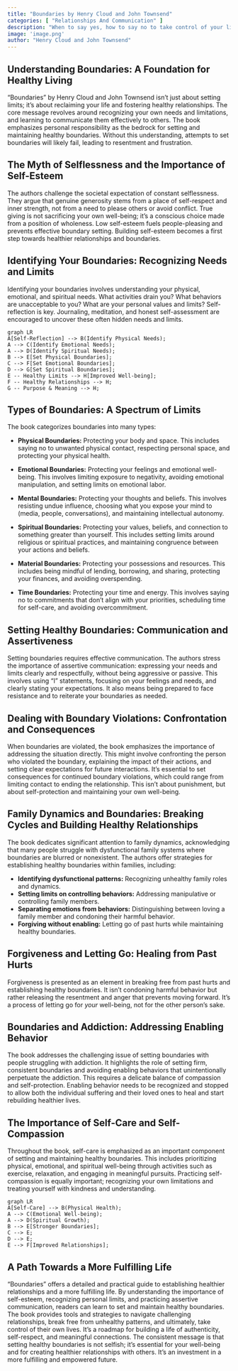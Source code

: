 ```yaml
---
title: "Boundaries by Henry Cloud and John Townsend"
categories: [ "Relationships And Communication" ]
description: "When to say yes, how to say no to take control of your life"
image: 'image.png'
author: "Henry Cloud and John Townsend"
---
```

## Understanding Boundaries: A Foundation for Healthy Living

"Boundaries" by Henry Cloud and John Townsend isn't just about setting limits; it's about reclaiming your life and fostering healthy relationships. The core message revolves around recognizing your own needs and limitations, and learning to communicate them effectively to others.  The book emphasizes personal responsibility as the bedrock for setting and maintaining healthy boundaries.  Without this understanding, attempts to set boundaries will likely fail, leading to resentment and frustration.

## The Myth of Selflessness and the Importance of Self-Esteem

The authors challenge the societal expectation of constant selflessness.  They argue that genuine generosity stems from a place of self-respect and inner strength, not from a need to please others or avoid conflict.  True giving is not sacrificing your own well-being; it's a conscious choice made from a position of wholeness. Low self-esteem fuels people-pleasing and prevents effective boundary setting.  Building self-esteem becomes a first step towards healthier relationships and boundaries.

## Identifying Your Boundaries: Recognizing Needs and Limits

Identifying your boundaries involves understanding your physical, emotional, and spiritual needs.  What activities drain you? What behaviors are unacceptable to you? What are your personal values and limits?  Self-reflection is key.  Journaling, meditation, and honest self-assessment are encouraged to uncover these often hidden needs and limits.

```mermaid
graph LR
A[Self-Reflection] --> B(Identify Physical Needs);
A --> C(Identify Emotional Needs);
A --> D(Identify Spiritual Needs);
B --> E[Set Physical Boundaries];
C --> F[Set Emotional Boundaries];
D --> G[Set Spiritual Boundaries];
E -- Healthy Limits --> H[Improved Well-being];
F -- Healthy Relationships --> H;
G -- Purpose & Meaning --> H;
```


## Types of Boundaries: A Spectrum of Limits

The book categorizes boundaries into many types:

* **Physical Boundaries:** Protecting your body and space.  This includes saying no to unwanted physical contact, respecting personal space, and protecting your physical health.

* **Emotional Boundaries:** Protecting your feelings and emotional well-being. This involves limiting exposure to negativity, avoiding emotional manipulation, and setting limits on emotional labor.

* **Mental Boundaries:** Protecting your thoughts and beliefs. This involves resisting undue influence, choosing what you expose your mind to (media, people, conversations), and maintaining intellectual autonomy.

* **Spiritual Boundaries:** Protecting your values, beliefs, and connection to something greater than yourself. This includes setting limits around religious or spiritual practices, and maintaining congruence between your actions and beliefs.

* **Material Boundaries:**  Protecting your possessions and resources. This includes being mindful of lending, borrowing, and sharing, protecting your finances, and avoiding overspending.

* **Time Boundaries:**  Protecting your time and energy. This involves saying no to commitments that don't align with your priorities, scheduling time for self-care, and avoiding overcommitment.


## Setting Healthy Boundaries: Communication and Assertiveness

Setting boundaries requires effective communication. The authors stress the importance of assertive communication: expressing your needs and limits clearly and respectfully, without being aggressive or passive. This involves using "I" statements, focusing on your feelings and needs, and clearly stating your expectations. It also means being prepared to face resistance and to reiterate your boundaries as needed.

## Dealing with Boundary Violations: Confrontation and Consequences

When boundaries are violated, the book emphasizes the importance of addressing the situation directly. This might involve confronting the person who violated the boundary, explaining the impact of their actions, and setting clear expectations for future interactions.  It's essential to set consequences for continued boundary violations, which could range from limiting contact to ending the relationship.  This isn't about punishment, but about self-protection and maintaining your own well-being.

## Family Dynamics and Boundaries:  Breaking Cycles and Building Healthy Relationships

The book dedicates significant attention to family dynamics, acknowledging that many people struggle with dysfunctional family systems where boundaries are blurred or nonexistent.  The authors offer strategies for establishing healthy boundaries within families, including:

* **Identifying dysfunctional patterns:** Recognizing unhealthy family roles and dynamics.
* **Setting limits on controlling behaviors:**  Addressing manipulative or controlling family members.
* **Separating emotions from behaviors:**  Distinguishing between loving a family member and condoning their harmful behavior.
* **Forgiving without enabling:**  Letting go of past hurts while maintaining healthy boundaries.

##  Forgiveness and Letting Go: Healing from Past Hurts

Forgiveness is presented as an element in breaking free from past hurts and establishing healthy boundaries.  It isn't condoning harmful behavior but rather releasing the resentment and anger that prevents moving forward. It's a process of letting go for *your* well-being, not for the other person's sake.

## Boundaries and Addiction:  Addressing Enabling Behavior

The book addresses the challenging issue of setting boundaries with people struggling with addiction. It highlights the role of setting firm, consistent boundaries and avoiding enabling behaviors that unintentionally perpetuate the addiction. This requires a delicate balance of compassion and self-protection. Enabling behavior needs to be recognized and stopped to allow both the individual suffering and their loved ones to heal and start rebuilding healthier lives.


## The Importance of Self-Care and Self-Compassion

Throughout the book, self-care is emphasized as an important component of setting and maintaining healthy boundaries.  This includes prioritizing physical, emotional, and spiritual well-being through activities such as exercise, relaxation, and engaging in meaningful pursuits.  Practicing self-compassion is equally important; recognizing your own limitations and treating yourself with kindness and understanding.


```mermaid
graph LR
A[Self-Care] --> B(Physical Health);
A --> C(Emotional Well-being);
A --> D(Spiritual Growth);
B --> E[Stronger Boundaries];
C --> E;
D --> E;
E --> F[Improved Relationships];
```

##   A Path Towards a More Fulfilling Life

"Boundaries" offers a detailed and practical guide to establishing healthier relationships and a more fulfilling life. By understanding the importance of self-esteem, recognizing personal limits, and practicing assertive communication, readers can learn to set and maintain healthy boundaries. The book provides tools and strategies to navigate challenging relationships, break free from unhealthy patterns, and ultimately, take control of their own lives.  It's a roadmap for building a life of authenticity, self-respect, and meaningful connections. The consistent message is that setting healthy boundaries is not selfish; it's essential for your well-being and for creating healthier relationships with others. It's an investment in a more fulfilling and empowered future.

